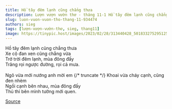 ```yaml
---
title: Hồ tây đêm lạnh cũng chẳng thưa
description: Lượn vượn vườn thơ - tháng 11-1 Hồ tây đêm lạnh cũng chẳng thưa Xe cộ đan xen cũng chẳng vừa
slug: luon-vuon-vuon-tho-thang-11-934474
authors: sieg
tags: [lượn-vượn-vườn-thơ, sieg, thang11]
image: https://tinypic.host/images/2023/02/28/313440428_501833275295125_5931243625547684139_n.th.jpg
---
```


Hồ tây đêm lạnh cũng chẳng thưa\
Xe cộ đan xen cũng chẳng vừa\
Trở trời đêm lạnh, mùa đông đấy\
Trăng rọi ngược đường, rọi cả mưa.\
\
Ngô vừa mới nướng anh mời em
{/* truncate */}
Khoai vừa cháy cạnh, cũng đen nhèm\
Ngồi cạnh bên nhau, mùa đông đấy\
Thủ thỉ bên mình tưởng mới quen.

[Source](https://www.facebook.com/ape.poem/posts/pfbid02BWbudntdnX2xar7MPwJDjvp9ZMfFjyCj5RH1DuFJ8gxnhL4dziSeCng751CeUtwPl)
